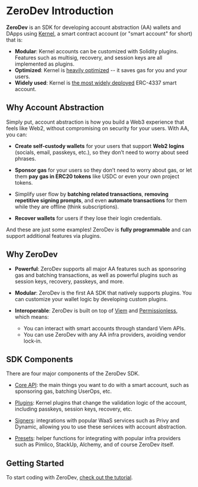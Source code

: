 # ZeroDev Introduction

**ZeroDev** is an SDK for developing account abstraction (AA) wallets and DApps using [Kernel](https://github.com/zerodevapp/kernel), a smart contract account (or "smart account" for short) that is:

- **Modular**: Kernel accounts can be customized with Solidity plugins.  Features such as multisig, recovery, and session keys are all implemented as plugins.
- **Optimized**: Kernel is [heavily optimized](https://github.com/zerodevapp/aa-benchmark) -- it saves gas for you and your users.
- **Widely used**: Kernel is [the most widely deployed](https://www.bundlebear.com/factories/all) ERC-4337 smart account.

## Why Account Abstraction

Simply put, account abstraction is how you build a Web3 experience that feels like Web2, without compromising on security for your users.  With AA, you can:

- **Create self-custody wallets** for your users that support **Web2 logins** (socials, email, passkeys, etc.), so they don’t need to worry about seed phrases.

- **Sponsor gas** for your users so they don’t need to worry about gas, or let them **pay gas in ERC20 tokens** like USDC or even your own project tokens.

- Simplify user flow by **batching related transactions**, **removing repetitive signing prompts**, and even **automate transactions** for them while they are offline (think subscriptions).

- **Recover wallets** for users if they lose their login credentials.

And these are just some examples!  ZeroDev is **fully programmable** and can support additional features via plugins.

## Why ZeroDev

- **Powerful**: ZeroDev supports all major AA features such as sponsoring gas and batching transactions, as well as powerful plugins such as session keys, recovery, passkeys, and more.

- **Modular**: ZeroDev is the first AA SDK that natively supports plugins.  You can customize your wallet logic by developing custom plugins.

- **Interoperable**: ZeroDev is built on top of [Viem](https://viem.sh/) and [Permissionless](https://docs.pimlico.io/permissionless/reference), which means:
  - You can interact with smart accounts through standard Viem APIs.
  - You can use ZeroDev with any AA infra providers, avoiding vendor lock-in.

## SDK Components

There are four major components of the ZeroDev SDK.

- [Core API](/sdk/core-api/create-account): the main things you want to do with a smart account, such as sponsoring gas, batching UserOps, etc.

- [Plugins](/sdk/plugins/intro): Kernel plugins that change the validation logic of the account, including passkeys, session keys, recovery, etc.

- [Signers](/sdk/signers/intro): integrations with popular WaaS services such as Privy and Dynamic, allowing you to use these services with account abstraction.

- [Presets](/sdk/presets/intro): helper functions for integrating with popular infra providers such as Pimlico, StackUp, Alchemy, and of course ZeroDev itself.

## Getting Started

To start coding with ZeroDev, [check out the tutorial](/sdk/getting-started/quickstart).